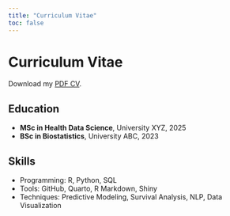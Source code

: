 ```yaml
---
title: "Curriculum Vitae"
toc: false
---
```


# Curriculum Vitae

Download my [PDF CV](files/mycv.pdf).

## Education

- **MSc in Health Data Science**, University XYZ, 2025
- **BSc in Biostatistics**, University ABC, 2023

## Skills
- Programming: R, Python, SQL
- Tools: GitHub, Quarto, R Markdown, Shiny
- Techniques: Predictive Modeling, Survival Analysis, NLP, Data Visualization
